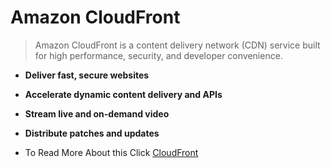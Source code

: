 # Amazon CloudFront

> Amazon CloudFront is a content delivery network (CDN) service built for high performance, security, and developer convenience.

- **Deliver fast, secure websites**

- **Accelerate dynamic content delivery and APIs**

- **Stream live and on-demand video**

- **Distribute patches and updates**

* To Read More About this Click <u><a href="https://aws.amazon.com/cloudfront/" alt ="" >CloudFront</a></u>
